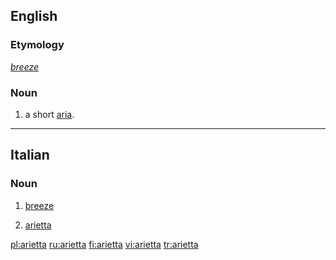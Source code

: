 ==English==

===Etymology===
{{etyl|it}} ''[[breeze]]''

===Noun===
{{en-noun}}

# {{music}} a short [[aria]].

----

==Italian==

===Noun===
{{it-noun|ariett|f|a|e}}

# [[breeze]]
# {{music|lang=it}} [[#English|arietta]]

[[pl:arietta]]
[[ru:arietta]]
[[fi:arietta]]
[[vi:arietta]]
[[tr:arietta]]